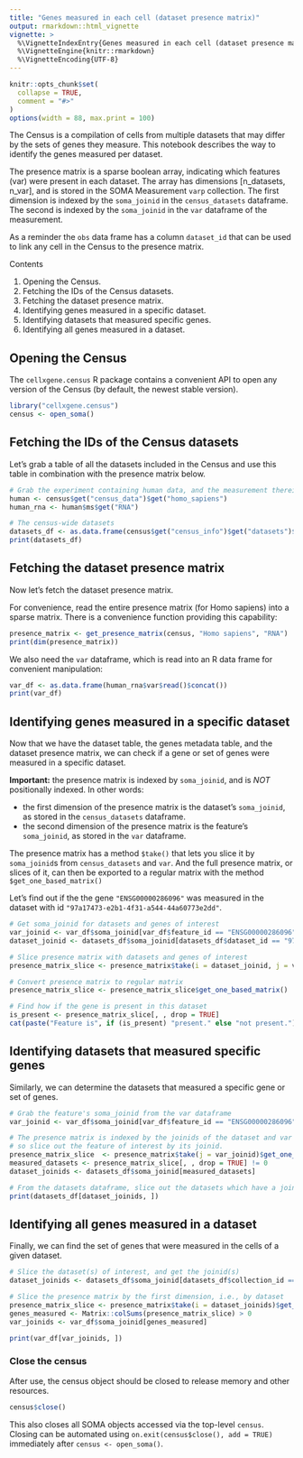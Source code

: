 ```yaml
---
title: "Genes measured in each cell (dataset presence matrix)"
output: rmarkdown::html_vignette
vignette: >
  %\VignetteIndexEntry{Genes measured in each cell (dataset presence matrix)}
  %\VignetteEngine{knitr::rmarkdown}
  %\VignetteEncoding{UTF-8}
---
```


```r
knitr::opts_chunk$set(
  collapse = TRUE,
  comment = "#>"
)
options(width = 88, max.print = 100)
```

<!--
THIS VIGNETTE IS BASED ON:
https://github.com/chanzuckerberg/cellxgene-census/blob/main/api/python/notebooks/api_demo/census_dataset_presence.ipynb
-->

The Census is a compilation of cells from multiple datasets that may differ by the sets of genes they measure. This notebook describes the way to identify the genes measured per dataset.

The presence matrix is a sparse boolean array, indicating which features (var) were present in each dataset. The array has dimensions [n_datasets, n_var], and is stored in the SOMA Measurement `varp` collection. The first dimension is indexed by the `soma_joinid` in the `census_datasets` dataframe. The second is indexed by the `soma_joinid` in the `var` dataframe of the measurement.

As a reminder the `obs` data frame has a column `dataset_id` that can be used to link any cell in the Census to the presence matrix.

Contents

1. Opening the Census.
2. Fetching the IDs of the Census datasets.
3. Fetching the dataset presence matrix.
4. Identifying genes measured in a specific dataset.
5. Identifying datasets that measured specific genes.
6. Identifying all genes measured in a dataset.

## Opening the Census

The `cellxgene.census` R package contains a convenient API to open any version of the Census (by default, the newest stable version).

```r
library("cellxgene.census")
census <- open_soma()
```

## Fetching the IDs of the Census datasets

Let's grab a table of all the datasets included in the Census and use this table in combination with the presence matrix below.

```r
# Grab the experiment containing human data, and the measurement therein with RNA
human <- census$get("census_data")$get("homo_sapiens")
human_rna <- human$ms$get("RNA")

# The census-wide datasets
datasets_df <- as.data.frame(census$get("census_info")$get("datasets")$read()$concat())
print(datasets_df)
```

## Fetching the dataset presence matrix

Now let's fetch the dataset presence matrix.

For convenience, read the entire presence matrix (for Homo sapiens) into a sparse matrix. There is a convenience function providing this capability:

```r
presence_matrix <- get_presence_matrix(census, "Homo sapiens", "RNA")
print(dim(presence_matrix))
```

We also need the `var` dataframe, which is read into an R data frame for convenient manipulation:

```r
var_df <- as.data.frame(human_rna$var$read()$concat())
print(var_df)
```

## Identifying genes measured in a specific dataset

Now that we have the dataset table, the genes metadata table, and the dataset presence matrix, we can check if a gene or set of genes were measured in a specific dataset.

**Important:** the presence matrix is indexed by `soma_joinid`, and is *NOT* positionally indexed. In other words:

- the first dimension of the presence matrix is the dataset's `soma_joinid`, as stored in the `census_datasets` dataframe.
- the second dimension of the presence matrix is the feature's `soma_joinid`, as stored in the `var` dataframe.

The presence matrix has a method `$take()` that lets you slice it by `soma_joinid`s from `census_datasets` and `var`. And the full presence matrix, or slices of it, can then be exported to a regular matrix with the method `$get_one_based_matrix()`

Let's find out if the the gene `"ENSG00000286096"` was measured in the dataset with id `"97a17473-e2b1-4f31-a544-44a60773e2dd"`.

```r
# Get soma_joinid for datasets and genes of interest
var_joinid <- var_df$soma_joinid[var_df$feature_id == "ENSG00000286096"]
dataset_joinid <- datasets_df$soma_joinid[datasets_df$dataset_id == "97a17473-e2b1-4f31-a544-44a60773e2dd"]

# Slice presence matrix with datasets and genes of interest
presence_matrix_slice <- presence_matrix$take(i = dataset_joinid, j = var_joinid)

# Convert presence matrix to regular matrix
presence_matrix_slice <- presence_matrix_slice$get_one_based_matrix()

# Find how if the gene is present in this dataset
is_present <- presence_matrix_slice[, , drop = TRUE]
cat(paste("Feature is", if (is_present) "present." else "not present."))
```

## Identifying datasets that measured specific genes

Similarly, we can determine the datasets that measured a specific gene or set of genes.

```r
# Grab the feature's soma_joinid from the var dataframe
var_joinid <- var_df$soma_joinid[var_df$feature_id == "ENSG00000286096"]

# The presence matrix is indexed by the joinids of the dataset and var dataframes,
# so slice out the feature of interest by its joinid.
presence_matrix_slice  <- presence_matrix$take(j = var_joinid)$get_one_based_matrix()
measured_datasets <- presence_matrix_slice[, , drop = TRUE] != 0
dataset_joinids <- datasets_df$soma_joinid[measured_datasets]

# From the datasets dataframe, slice out the datasets which have a joinid in the list
print(datasets_df[dataset_joinids, ])
```

## Identifying all genes measured in a dataset

Finally, we can find the set of genes that were measured in the cells of a given dataset.

```r
# Slice the dataset(s) of interest, and get the joinid(s)
dataset_joinids <- datasets_df$soma_joinid[datasets_df$collection_id == "17481d16-ee44-49e5-bcf0-28c0780d8c4a"]

# Slice the presence matrix by the first dimension, i.e., by dataset
presence_matrix_slice <- presence_matrix$take(i = dataset_joinids)$get_one_based_matrix()
genes_measured <- Matrix::colSums(presence_matrix_slice) > 0
var_joinids <- var_df$soma_joinid[genes_measured]

print(var_df[var_joinids, ])
```

### Close the census

After use, the census object should be closed to release memory and other resources.

```r
census$close()
```

This also closes all SOMA objects accessed via the top-level `census`. Closing can be automated using `on.exit(census$close(), add = TRUE)` immediately after `census <- open_soma()`.
